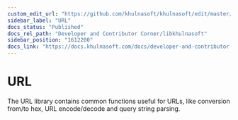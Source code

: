 ```yaml
---
custom_edit_url: "https://github.com/khulnasoft/khulnasoft/edit/master/src/libkhulnasoft/url/README.md"
sidebar_label: "URL"
docs_status: "Published"
docs_rel_path: "Developer and Contributor Corner/libkhulnasoft"
sidebar_position: "1612200"
docs_link: "https://docs.khulnasoft.com/docs/developer-and-contributor-corner/libkhulnasoft/url"
---
```


# URL

The URL library contains common functions useful for URLs, like conversion from/to hex, 
URL encode/decode and query string parsing. 


